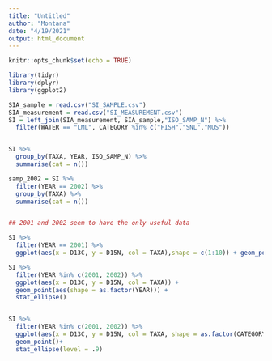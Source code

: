 ```yaml
---
title: "Untitled"
author: "Montana"
date: "4/19/2021"
output: html_document
---
```


```r
knitr::opts_chunk$set(echo = TRUE)
```

```r
library(tidyr)
library(dplyr)
library(ggplot2)


```



```r
SIA_sample = read.csv("SI_SAMPLE.csv")
SIA_measurement = read.csv("SI_MEASUREMENT.csv")
SI = left_join(SIA_measurement, SIA_sample,"ISO_SAMP_N") %>%
  filter(WATER == "LML", CATEGORY %in% c("FISH","SNL","MUS"))


SI %>% 
  group_by(TAXA, YEAR, ISO_SAMP_N) %>%
  summarise(cat = n())

samp_2002 = SI %>%
  filter(YEAR == 2002) %>%
  group_by(TAXA) %>%
  summarise(cat = n())


## 2001 and 2002 seem to have the only useful data 

SI %>% 
  filter(YEAR == 2001) %>%
  ggplot(aes(x = D13C, y = D15N, col = TAXA),shape = c(1:10)) + geom_point() 

SI %>% 
  filter(YEAR %in% c(2001, 2002)) %>%
  ggplot(aes(x = D13C, y = D15N, col = TAXA)) + 
  geom_point(aes(shape = as.factor(YEAR))) + 
  stat_ellipse()


SI %>% 
  filter(YEAR %in% c(2001, 2002)) %>%
  ggplot(aes(x = D13C, y = D15N, col = TAXA, shape = as.factor(CATEGORY))) + 
  geom_point()+ 
  stat_ellipse(level = .9)

```

